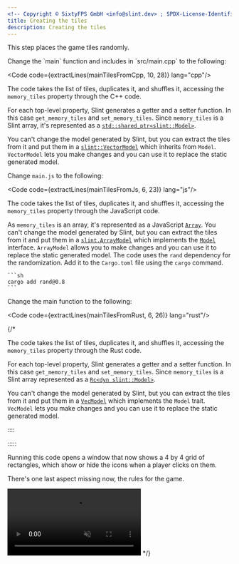 ```yaml
---
<!-- Copyright © SixtyFPS GmbH <info@slint.dev> ; SPDX-License-Identifier: MIT -->
title: Creating the tiles
description: Creating the tiles
---
```



This step places the game tiles randomly.

<Tabs syncKey="dev-language">
  <TabItem label="C++" >
  Change the `main` function and includes in `src/main.cpp` to the following:


<Code code={extractLines(mainTilesFromCpp, 10, 28)} lang="cpp"/>


The code takes the list of tiles, duplicates it, and shuffles it, accessing the `memory_tiles` property through the C++ code.

For each top-level property, Slint generates a getter and a setter function. In this case `get_memory_tiles` and `set_memory_tiles`.
Since `memory_tiles` is a Slint array, it's represented as a [`std::shared_ptr<slint::Model>`](https://slint.dev/docs/cpp/api/classslint_1_1model).

You can't change the model generated by Slint, but you can extract the tiles from it and put them
in a [`slint::VectorModel`](https://slint.dev/docs/cpp/api/classslint_1_1vectormodel) which inherits from `Model`.
`VectorModel` lets you make changes and you can use it to replace the static generated model.
  </TabItem>
  <TabItem label="NodeJS">
  
Change `main.js` to the following:


<Code code={extractLines(mainTilesFromJs, 6, 23)} lang="js"/>

The code takes the list of tiles, duplicates it, and shuffles it, accessing the `memory_tiles` property through the JavaScript code.

As `memory_tiles` is an array, it's represented as a JavaScript [`Array`](https://slint.dev/docs/node/).
You can't change the model generated by Slint, but you can extract the tiles from it and put them
in a [`slint.ArrayModel`](https://slint.dev/docs/node/classes/arraymodel.html) which implements the [`Model`](https://slint.dev/docs/node/interfaces/model.html) interface.
`ArrayModel` allows you to make changes and you can use it to replace the static generated model.
  </TabItem>
  <TabItem label="Rust">
  The code uses the `rand` dependency for the randomization. Add it to the `Cargo.toml` file using the `cargo` command.

    ```sh
    cargo add rand@0.8
    ```

Change the main function to the following:


<Code code={extractLines(mainTilesFromRust, 6, 26)} lang="rust"/>

  </TabItem>
</Tabs>
{/* 

The code takes the list of tiles, duplicates it, and shuffles it, accessing the `memory_tiles` property through the Rust code.

For each top-level property,
Slint generates a getter and a setter function. In this case `get_memory_tiles` and `set_memory_tiles`.
Since `memory_tiles` is a Slint array represented as a [`Rc<dyn slint::Model>`](https://slint.dev/docs/rust/slint/trait.Model).

You can't change the model generated by Slint, but you can extract the tiles from it and put them
in a [`VecModel`](https://slint.dev/docs/rust/slint/struct.VecModel) which implements the `Model` trait.
`VecModel` lets you make changes and you can use it to replace the static generated model.

::::

:::::

Running this code opens a window that now shows a 4 by 4 grid of rectangles, which show or hide
the icons when a player clicks on them.

There's one last aspect missing now, the rules for the game.

<video autoplay loop muted playsinline src="https://slint.dev/blog/memory-game-tutorial/creating-the-tiles-from-rust.mp4"></video> */}
